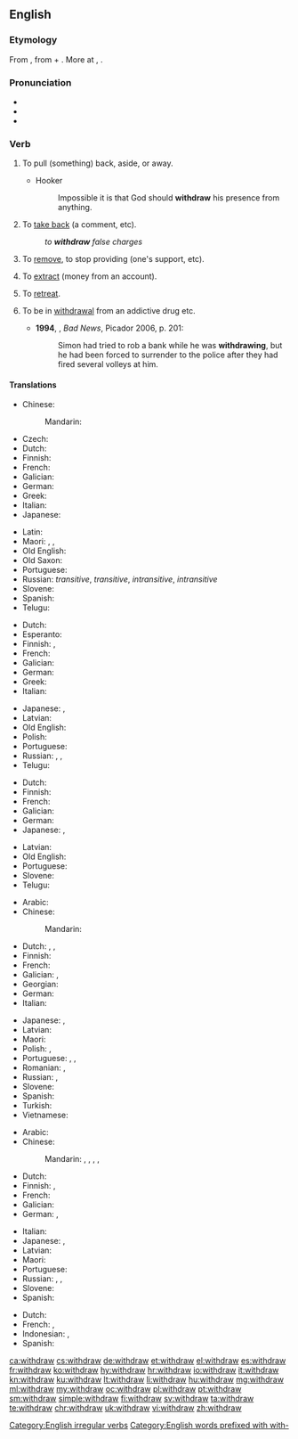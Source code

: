 ==English==

===Etymology===
From {{etyl|enm|en}} {{term|withdrawen||to draw away, draw back|lang=enm}}, from {{term|with-||away, back|lang=enm}} + {{term|drawen||to draw|lang=enm}}. More at {{l|en|with-}}, {{l|en|draw}}.

===Pronunciation===
* {{IPA|/wɪðˈdrɔː/|/wɪθˈdɹɔː/|lang=en}}
* {{audio|en-us-withdraw.ogg|Audio (US)|lang=en}}
* {{rhymes|ɔː|lang=en}}

===Verb===
{{en-verb|withdraws|withdrawing|withdrew|withdrawn}}

# {{context|transitive|lang=en}} To pull (something) back, aside, or away.
#* Hooker
#*: Impossible it is that God should '''withdraw''' his presence from anything.
# {{context|transitive|lang=en}} To [[take back]] (a comment, etc).
#: ''to '''withdraw''' false charges''
# {{context|transitive|lang=en}} To [[remove]], to stop providing (one's support, etc).
# {{context|transitive|lang=en}} To [[extract]] (money from an account).
# {{context|intransitive|lang=en}} To [[retreat]].
# {{context|intransitive|lang=en}} To be in [[withdrawal]] from an addictive drug etc. {{defdate|from 20th c.}}
#* '''1994''', {{w|Edward St Aubyn}}, ''Bad News'', Picador 2006, p. 201:
#*: Simon had tried to rob a bank while he was '''withdrawing''', but he had been forced to surrender to the police after they had fired several volleys at him.

====Translations====
{{trans-top|pull back}}
* Chinese:
*: Mandarin: {{t+|cmn|撤退|tr=chètuì|sc=Hani}}
* Czech: {{t|cs|stáhnout}}
* Dutch: {{t+|nl|terugtrekken}}
* Finnish: {{t|fi|[[vetää]] [[takaisin]]}}
* French: {{t+|fr|retirer}}
* Galician: {{t+|gl|retirar}}
* German: {{t+|de|zurückziehen}}
* Greek: {{t+|el|αποσύρομαι}}
* Italian: {{t+|it|ritirare}}
* Japanese: {{t|ja|引き出す|tr=ひきだす, hikidasu|sc=Jpan}}
{{trans-mid}}
* Latin: {{t|la|descisco}}
* Maori: {{t|mi|whakatahi}}, {{t|mi|paunu}}, {{t|mi|unu}}
* Old English: {{t|ang|oftēon}}
* Old Saxon: {{t|osx|withfahan}}
* Portuguese: {{t+|pt|retirar}}
* Russian: {{t+|ru|выводи́ть|impf}} ''transitive'', {{t+|ru|вы́вести|pf}} ''transitive'', {{t+|ru|отходи́ть|impf}} ''intransitive'', {{t+|ru|отойти́|impf}} ''intransitive''
* Slovene: {{t|sl|umakniti}}
* Spanish: {{t+|es|retirar}}
* Telugu: {{t|te|ఉపసంహరించు|tr=upasaMhariMchu}}
{{trans-bottom}}

{{trans-top|take back}}
* Dutch: {{t+|nl|terugnemen}}
* Esperanto: {{t|eo|retiri}}
* Finnish: {{t|fi|[[ottaa]] [[takaisin]]}}, {{t|fi|perua}}
* French: {{t+|fr|retirer}}
* Galician: {{t+|gl|retirar}}
* German: {{t|de|zurücknehmen}}
* Greek: {{t+|el|αποσύρω}}
* Italian: {{t+|it|ritirare}}
{{trans-mid}}
* Japanese: {{t|ja|引き出す|tr=ひきだす, hikidasu|sc=Jpan}}, {{t|ja|取り消す|tr=とりけす, torikesu|sc=Jpan}}
* Latvian: {{t|lv|atsaukt}}
* Old English: {{t|ang|oftēon}}
* Polish: {{t+|pl|wycofać|pf}}
* Portuguese: {{t+|pt|devolver}}
* Russian: {{t|ru|брать наза́д|impf}}, {{t+|ru|забира́ть|impf}}, {{t+|ru|забирать|pf|tr=zabrátʹ}}
* Telugu: {{t|te|ఉపసంహరించు|tr=upasaMhariMchu}}
{{trans-bottom}}

{{trans-top|remove, stop providing}}
* Dutch: {{t+|nl|intrekken}}
* Finnish: {{t|fi|perua}}
* French: {{t+|fr|retirer}}
* Galician: {{t+|gl|retirar}}
* German: {{t+|de|entziehen}}
* Japanese: {{t|ja|引き揚げる|tr=hiki-ageru|sc=Jpan}}, {{t|ja|手を引く|tr=te o hiku|sc=Jpan}}
{{trans-mid}}
* Latvian: {{t|lv|atsaukt}}
* Old English: {{t|ang|oftēon}}
* Portuguese: {{t+|pt|retirar}}
* Slovene: {{t|sl|umakniti}}
* Telugu: {{t|te|ఉపసంహరించు|tr=upasaMhariMchu}}
{{trans-bottom}}

{{trans-top|extract (money from an account)}}
* Arabic: {{t|ar|سحب|tr=saḥaba}}
* Chinese:
*: Mandarin: {{t+|cmn|提款|tr=tíkuǎn|sc=Hani}}
* Dutch: {{qualifier|Flanders}} {{t+|nl|afhalen}}, {{qualifier|the Netherlands}} {{t+|nl|pinnen}}, {{t+|nl|opnemen}}
* Finnish: {{t+|fi|nostaa}}
* French: {{t+|fr|retirer}}
* Galician: {{t+|gl|sacar}}, {{t+|gl|retirar}}
* Georgian: {{t-needed|ka}}
* German: {{t+|de|abheben}}
* Italian: {{t|it|prelevare}}
{{trans-mid}}
* Japanese: {{t|ja|引き出す|tr=ひきだす, hikidasu|sc=Jpan}}, {{t|ja|下ろす|tr=おろす, orosu|sc=Jpan}}
* Latvian: {{t|lv|izņemt}}
* Maori: {{t|mi|tango}}
* Polish: {{t+|pl|wypłacić|pf}}, {{t+|pl|wypłacać|impf}}
* Portuguese: {{t+|pt|sacar}}, {{t+|pt|levantar}}, {{t+|pt|retirar}}
* Romanian: {{t+|ro|preleva}}, {{t|ro|retrage}}
* Russian: {{t+|ru|снима́ть|impf}}, {{t+|ru|снять|pf}}
* Slovene: {{t+|sl|dvigniti}}
* Spanish: {{t+|es|sacar|sc=Geor}}
* Turkish: {{t+|tr|para çekmek}}
* Vietnamese: {{t|vi|rút tiền}}
{{trans-bottom}}

{{trans-top|retreat}}
* Arabic: {{t|ar|تراجع|tr=tarājaʿa}}
* Chinese:
*: Mandarin: {{t+|cmn|後退|sc=Hani}}, {{t+|cmn|后退|tr=hòutuì|sc=Hani}}, {{t|cmn|退卻|sc=Hani}}, {{t+|cmn|退却|tr=tuìquè|sc=Hani}}, {{t+|cmn|撤退|tr=chètuì|sc=Hani}}
* Dutch: {{t+|nl|terugtrekken}}
* Finnish: {{t|fi|perääntyä}}, {{t+|fi|vetäytyä}}
* French: {{t+|fr|se retirer}}
* Galician: {{t|gl|retirarse}}
* German: {{t+|de|zurückziehen|alt=sich zurückziehen}}, {{t+|de|abziehen}}
{{trans-mid}}
* Italian: {{t+|it|ritirarsi}}
* Japanese: {{t|ja|後退する|tr=kōtai-suru}}, {{t|ja|退却する|tr=taikyaku-suru}}
* Latvian: {{t|lv|atkāpties}}
* Maori: {{t|mi|maunu}}
* Portuguese: {{t|pt|[[retirar]]-[[se]]}}
* Russian: {{t+|ru|отступа́ть|impf}}, {{t+|ru|отступи́ть|pf}}, {{t+|ru|ретирова́ться|impf}}
* Slovene: {{t|sl|umakniti se}}
* Spanish: {{t+|es|retirada|f}}
{{trans-bottom}}

{{checktrans-top}}
* Dutch: {{t-check|nl|terugtreden}}
* French: {{t-check|fr|tirer}}, {{t-check|fr|retirer}}
* Indonesian: {{t-check|id|[[tarik|menarik]]}}, {{t-check|id|[[batal|membatalkan]]}}
* Spanish: {{t-check|es|retirar}}
{{trans-bottom}}

[[Category:English irregular verbs]]
[[Category:English words prefixed with with-]]

[[ca:withdraw]]
[[cs:withdraw]]
[[de:withdraw]]
[[et:withdraw]]
[[el:withdraw]]
[[es:withdraw]]
[[fr:withdraw]]
[[ko:withdraw]]
[[hy:withdraw]]
[[hr:withdraw]]
[[io:withdraw]]
[[it:withdraw]]
[[kn:withdraw]]
[[ku:withdraw]]
[[lt:withdraw]]
[[li:withdraw]]
[[hu:withdraw]]
[[mg:withdraw]]
[[ml:withdraw]]
[[my:withdraw]]
[[oc:withdraw]]
[[pl:withdraw]]
[[pt:withdraw]]
[[sm:withdraw]]
[[simple:withdraw]]
[[fi:withdraw]]
[[sv:withdraw]]
[[ta:withdraw]]
[[te:withdraw]]
[[chr:withdraw]]
[[uk:withdraw]]
[[vi:withdraw]]
[[zh:withdraw]]
